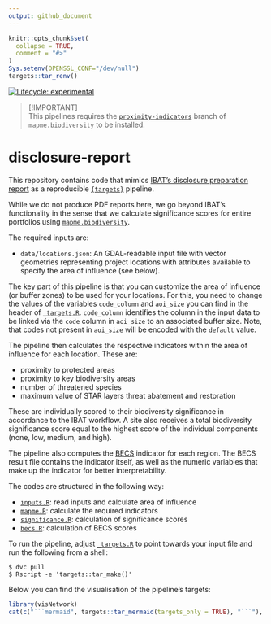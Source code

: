 ```yaml
---
output: github_document
---
```


<!-- README.md is generated from README.Rmd. Please edit that file -->

```r
knitr::opts_chunk$set(
  collapse = TRUE,
  comment = "#>"
)
Sys.setenv(OPENSSL_CONF="/dev/null")
targets::tar_renv()
```


<!-- badges: start -->
[![Lifecycle: experimental](https://img.shields.io/badge/lifecycle-experimental-orange.svg)](https://www.tidyverse.org/lifecycle/#experimental)
<!-- badges: end -->


> [!IMPORTANT]  
> This pipelines requires the [`proximity-indicators`](https://github.com/mapme-initiative/mapme.biodiversity/tree/proximity-indicators) 
> branch of `mapme.biodiversity` to be installed.


# disclosure-report

This repository contains code that mimics [IBAT's disclosure preparation report](https://www.ibat-alliance.org/sample-downloads) as a reproducible 
[`{targets}`](https://books.ropensci.org/targets/) pipeline.

While we do not produce PDF reports here, we go beyond IBAT's functionality in
the sense that we calculate significance scores for entire portfolios using
[`mapme.biodiversity`](https://github.com/mapme-initiative/mapme.biodiversity).

The required inputs are:

- `data/locations.json`: An GDAL-readable input file with vector geometries 
representing project locations with attributes available to specify the area 
of influence (see below).

The key part of this pipeline is that you can customize the area of influence 
(or buffer zones) to be used for your locations. For this, you need to
change the values of the variables `code_column` and `aoi_size` you can find
in the header of [`_targets.R`](_targets.R). `code_column` identifies the 
column in the input data to be linked via the `code` column in `aoi_size` 
to an associated buffer size. Note, that codes not present in `aoi_size` will
be encoded with the `default` value.

The pipeline then calculates the respective indicators within the area of influence 
for each location. These are:

- proximity to protected areas
- proximity to key biodiversity areas
- number of threatened species
- maximum value of STAR layers threat abatement and restoration

These are individually scored to their biodiversity significance in accordance
to the IBAT workflow. A site also receives a total biodiversity significance score
equal to the highest score of the individual components (none, low, medium, and high).

The pipeline also computes the [BECS](https://www.thebiodiversityconsultancy.com/fileadmin/uploads/tbc/Documents/Resources/ARTICULATING_AND_ASSESSING_BIODIVERSITY_IMPACT-BIAF.pdf) indicator for each region. The BECS result file contains the indicator
itself, as well as the numeric variables that make up the indicator for better
interpretability.

The codes are structured in the following way:

- [`inputs.R`](R/inputs.R): read inputs and calculate area of influence
- [`mapme.R`](R/mapme.R): calculate the required indicators
- [`significance.R`](R/significance.R): calculation of significance scores
- [`becs.R`](R/becs.R): calculation of BECS scores

To run the pipeline, adjust [`_targets.R`](_targets.R) to point towards your
input file and run the following from a shell:

```shell
$ dvc pull
$ Rscript -e 'targets::tar_make()'
```

Below you can find the visualisation of the pipeline's targets:

```r
library(visNetwork)
cat(c("```mermaid", targets::tar_mermaid(targets_only = TRUE), "```"), sep = "\n")
```

